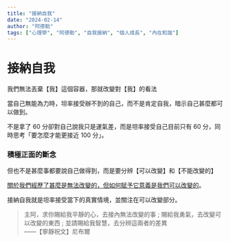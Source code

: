 ```yaml
---
title: "接納自我"
date: "2024-02-14"
author: "阿德勒"
tags: ["心理學", "阿德勒", "自我接納", "個人成長", "內在和諧"]
---
```


# 接納自我

我們無法丟棄【我】這個容器，那就改變對【我】的看法



當自己無能為力時，坦率接受辦不到的自己，而不是肯定自我，暗示自己甚麼都可以做到。



不是拿了 60 分卻對自己說我只是運氣差，而是坦率接受自己目前只有 60 分，同時思考「要怎麼才能更接近 100 分」。

### 積極正面的斷念

但也不是甚麼事都要說自己做得到，而是要分辨【可以改變】和【不能改變的】



[關於我們經歷了甚麼是無法改變的，但如何賦予它意義是我們可以改變的](https://app.heptabase.com/aa5e5fd4-4215-4de1-90fe-de29e11f0187/card/e56cbf47-6704-4e3e-ae8a-40a81df0f7e0)。



接納自我就是坦率接受當下的真實情境，並關注在可以改變部分。



> 主阿，求你賜給我平靜的心，去接內無法改變的事 ; 賜給我勇氣，去改變可以改變的東西 ; 並請賜給我智慧，去分辨這兩者的差異\
>                                                ——【寧靜祝文】尼布爾
